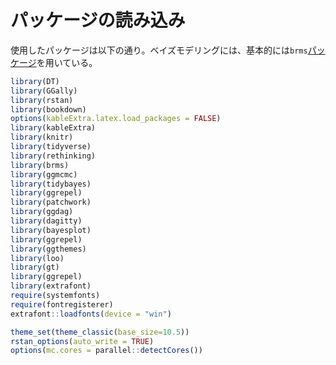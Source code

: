 # パッケージの読み込み{-}

使用したパッケージは以下の通り。ベイズモデリングには、基本的には`brms`[パッケージ](https://paul-buerkner.github.io/brms/)を用いている。  

```{r}
library(DT)
library(GGally)
library(rstan)
library(bookdown)
options(kableExtra.latex.load_packages = FALSE)
library(kableExtra)
library(knitr)
library(tidyverse)
library(rethinking)
library(brms)
library(ggmcmc)
library(tidybayes)
library(ggrepel)
library(patchwork)
library(ggdag)
library(dagitty)
library(bayesplot)
library(ggrepel)
library(ggthemes)
library(loo)
library(gt)
library(ggrepel)
library(extrafont)
require(systemfonts)
require(fontregisterer)
extrafont::loadfonts(device = "win")

theme_set(theme_classic(base_size=10.5))
rstan_options(auto_write = TRUE) 
options(mc.cores = parallel::detectCores()) 
```
